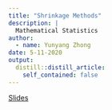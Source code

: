```yaml
---
title: "Shrinkage Methods"
description: |
  Mathematical Statistics
author:
  - name: Yunyang Zhong
date: 5-11-2020
output:
  distill::distill_article:
    self_contained: false
---
```


[Slides](https://jacktansnake.github.io/STAT455_LASSO)
